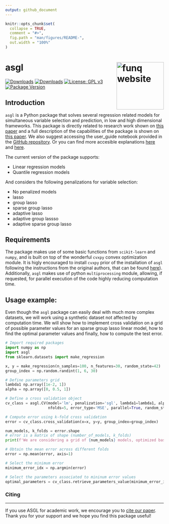 ```yaml
---
output: github_document
---
```


<!-- README.md is generated from README.Rmd. Please edit that file -->

```r
knitr::opts_chunk$set(
  collapse = TRUE,
  comment = "#>",
  fig.path = "man/figures/README-",
  out.width = "100%"
)
```

# asgl <img src="figures/logo.png" align="right" height="150" alt="funq website" /></a>

[![Downloads](https://pepy.tech/badge/asgl)](https://pepy.tech/project/asgl)
[![Downloads](https://pepy.tech/badge/asgl/month)](https://pepy.tech/project/asgl)
[![License: GPL v3](https://img.shields.io/badge/License-GPLv3-blue.svg)](https://www.gnu.org/licenses/gpl-3.0)
[![Package Version](https://img.shields.io/badge/version-1.0.5-blue.svg)](https://cran.r-project.org/package=asgl)

## Introduction

`asgl` is a Python package that solves several regression related models for simultaneous variable selection and prediction, in low and high dimensional frameworks. This package is directly related to research work shown on [this paper](https://link.springer.com/article/10.1007/s11634-020-00413-8) and a full description of the capabilities of the package is shown on [this paper](https://arxiv.org/abs/2111.00472). We also suggest accessing the  user_guide notebook provided in the [GitHub repository](https://github.com/alvaromc317/asgl). Or you can find more accesible explanations [here](https://towardsdatascience.com/sparse-group-lasso-in-python-255e379ab892) and [here](https://towardsdatascience.com/an-adaptive-lasso-63afca54b80d).

The current version of the package supports:

* Linear regression models
* Quantile regression models

And considers the following penalizations for variable selection:

* No penalized models
* lasso
* group lasso
* sparse group lasso
* adaptive lasso
* adaptive group lassso
* adaptive sparse group lasso

## Requirements 

The package makes use of some basic functions from `scikit-learn` and `numpy`, and is built on top of the wonderful `cvxpy` convex optimization module. It is higly encouraged to install `cvxpy` prior of the installation of `asgl` following the instructions from the original authors, that can be found [here](https://www.cvxpy.org/)). Additionally,  `asgl` makes use of python `multiprocessing` module, allowing, if requested, for parallel execution of the code highly reducing computation time.

## Usage example:

Even though the `asgl` package can easily deal with much more complex datasets, we will work using a synthetic dataset not affected by computation time. We will show how to implement cross validation on a grid of possible parameter values for an sparse group lasso linear model, how to find the optimal parameter values and finally, how to compute the test error.

```python
# Import required packages
import numpy as np
import asgl
from sklearn.datasets import make_regression

x, y = make_regression(n_samples=100, n_features=30, random_state=42)
group_index = np.random.randint(1, 6, 30)

# Define parameters grid
lambda1 np.array([1e-2, 1])
alpha = np.array([0, 0.5, 1])

# Define a cross validation object
cv_class = asgl.CV(model='lm', penalization='sgl', lambda1=lambda1, alpha=alpha,
                   nfolds=5, error_type='MSE', parallel=True, random_state=99)

# Compute error using k-fold cross validation
error = cv_class.cross_validation(x=x, y=y, group_index=group_index)

num_models, k_folds = error.shape
# error is a matrix of shape (number_of_models, k_folds)
print(f'We are considering a grid of {num_models} models, optimized based on {k_folds}-folds cross validation')

# Obtain the mean error across different folds
error = np.mean(error, axis=1)

# Select the minimum error
minimum_error_idx = np.argmin(error)

# Select the parameters associated to mininum error values
optimal_parameters = cv_class.retrieve_parameters_value(minimum_error_idx)
```

### Citing

___

If you use ASGL for academic work, we encourage you to [cite our paper](https://link.springer.com/article/10.1007/s11634-020-00413-8). Thank you for your support and we hope you find this package useful!


